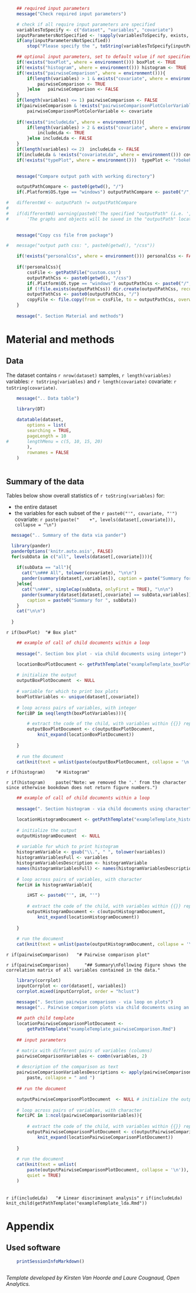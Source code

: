 

```{r parametersChildDocument}

	## required input parameters
    message("Check required input parameters")

	# check if all require input parameters are specified
	variablesToSpecify <- c("dataset", "variables", "covariate")
	inputParametersNotSpecified <- !sapply(variablesToSpecify, exists, where = environment())
	if(any(inputParametersNotSpecified))
		stop("Please specify the ", toString(variablesToSpecify[inputParametersNotSpecified]), ".")

```
	
```{r parametersChildDocumentDefaults}
			
	## optional input parameters, set to default value if not specified
    if(!exists("boxPlot", where = environment())) boxPlot <- TRUE
    if(!exists("histogram", where = environment())) histogram <- TRUE
	if(!exists("pairwiseComparison", where = environment())){
		if(length(variables) > 1 & exists("covariate", where = environment())){
			pairwiseComparison <- TRUE
		}else	pairwiseComparison <- FALSE
	}
	if(length(variables) <= 1) pairwiseComparison <- FALSE
	if(pairwiseComparison & !exists("pairwiseComparisonPlotColorVariable", where = environment()))
		pairwiseComparisonPlotColorVariable <- covariate
	
	if(!exists("includeLda", where = environment())){
		if(length(variables) > 2 & exists("covariate", where = environment())){
			includeLda <- TRUE
		}else includeLda <- FALSE
	}
	if(length(variables) <= 2)	includeLda <- FALSE
	if(includeLda & !exists("covariateLda", where = environment())) covariateLda <- covariate
	if(!exists("typePlot", where = environment()))	typePlot <- "rbokeh"
	
```

```{r compareOutputpathWithWd}

    message("Compare output path with working directory")

	outputPathCompare <- paste0(getwd(), "/")
	if(.Platform$OS.type == "windows") outputPathCompare <- paste0("/", paste(unlist(strsplit(outputPathCompare, split = "/"))[-1], collapse = "/"),"/")

#	differentWd <- outputPath != outputPathCompare
#	
#	if(differentWd) warning(paste0('The specified "outputPath" (i.e. ', outputPath,') is NOT the same \n as the current working directory (i.e. ', outputPathCompare, '). \n', 
#		'The graphs and objects will be saved in the "outputPath" location, \n while the report (and the css file) will be saved in the working directory.'))
	
```

```{r copyCustomCssFile}

    message("Copy css file from package")

#	message("output path css: ", paste0(getwd(), "/css"))

	if(!exists("personalCss", where = environment())) personalCss <- FALSE
	
	if(!personalCss){
		cssFile <- getPathFile("custom.css")
		outputPathCss <- paste0(getwd(), "/css")
		if(.Platform$OS.type == "windows") outputPathCss <- paste0("/", paste(unlist(strsplit(outputPathCss, split = "/"))[-1], collapse = "/"))
		if (!file.exists(outputPathCss)) dir.create(outputPathCss, recursive = TRUE)
		outputPathCss <- paste0(outputPathCss, "/")
		copyFile <- file.copy(from = cssFile, to = outputPathCss, overwrite = TRUE)
	}
  
    message(". Section Material and methods")

```

# Material and methods

## Data

The dataset contains `r nrow(dataset)` samples, `r length(variables)` variables:
`r toString(variables)`
and `r length(covariate)` covariate: `r toString(covariate)`.

```{r detailsOfData}

    message(".. Data table")

	library(DT)
	
	datatable(dataset, 
		options = list(
		searching = TRUE,
		pageLength = 10
#		lengthMenu = c(5, 10, 15, 20)
		),
		rownames = FALSE
	)
	
```

## Summary of the data

Tables below show overall statistics of `r toString(variables)` for:

*  the entire dataset
* the variables for each subset of the `r paste0("'", covariate, "'")`
  covariate:
`r paste(paste("    +", levels(dataset[,covariate])), collapse = "\n")`

<!-- Tables with pander in for loop. -->

```{r summaryDataPander}

  message(".. Summary of the data via pander")

  library(pander)
  panderOptions('knitr.auto.asis', FALSE)
  for(subData in c("all", levels(dataset[,covariate]))){
    
    if(subData == "all"){
      cat("\n### All", tolower(covariate), "\n\n")
      pander(summary(dataset[,variables]), caption = paste("Summary for all", tolower(covariate)))
    }else{
      cat("\n###", simpleCap(subData, onlyFirst = TRUE), "\n\n")
      pander(summary(dataset[dataset[,covariate] == subData,variables]), 
		caption = paste0("Summary for ", subData))
    }
    cat("\n\n")
    
  }

```

`r if(boxPlot)	"# Box plot"`

```{r boxPlots-viaLoopOnChildDocumentInteger, eval = boxPlot}

	## example of call of child documents within a loop
	
    message(". Section box plot - via child documents using integer")

	locationBoxPlotDocument <- getPathTemplate("exampleTemplate_boxPlot.Rmd")
	
	# initialize the output
	outputBoxPlotDocument  <- NULL
	
    # variable for which to print box plots
    boxPlotVariables <- unique(dataset[,covariate]) 
  
	# loop across pairs of variables, with integer
	for(iBP in seq(length(boxPlotVariables))){

		# extract the code of the child, with variables within {{}} replaced
		outputBoxPlotDocument <- c(outputBoxPlotDocument, 
			knit_expand(locationBoxPlotDocument))
		
	}
	
	# run the document
	cat(knit(text = unlist(paste(outputBoxPlotDocument, collapse = '\n')), quiet=TRUE))

```

`r if(histogram)	"# Histogram"`

`r if(histogram)	paste("Note: we removed the '.' from the character since otherwise bookdown does not return figure numbers.")`

<!-- Via child documents using a character. -->


```{r histogram-viaLoopOnChildDocumentCharacter, eval = histogram}

	## example of call of child documents within a loop
	
    message(". Section histogram - via child documents using character")

	locationHistogramDocument <- getPathTemplate("exampleTemplate_histogram.Rmd")
	
	# initialize the output
	outputHistogramDocument  <- NULL
	
    # variable for which to print histogram
    histogramVariable <- gsub("\\.", " ", tolower(variables))
    histogramVariablesFull <- variables
    histogramVariablesDescription <- histogramVariable
    names(histogramVariablesFull) <- names(histogramVariablesDescription) <- histogramVariable
    
	# loop across pairs of variables, with character
	for(iH in histogramVariable){

	    iHST <- paste0("'", iH, "'")
	    
		# extract the code of the child, with variables within {{}} replaced
	    outputHistogramDocument <- c(outputHistogramDocument, 
			knit_expand(locationHistogramDocument))
		
	}
	
	# run the document
	cat(knit(text = unlist(paste(outputHistogramDocument, collapse = '\n')), quiet=TRUE))

```

`r if(pairwiseComparison)	"# Pairwise comparison plot"`

`r if(pairwiseComparison) 
	"## Summary\nFollowing Figure shows the correlation matrix of all variables contained in the data."`

```{r pairwiseComparison-summary, eval = pairwiseComparison}

	library(corrplot)
	inputCorrplot <- cor(dataset[, variables])
	corrplot.mixed(inputCorrplot, order = "hclust")

```
 
```{r pairwiseComparisonPlots-viaLoopOnChildDocumentInteger, eval = pairwiseComparison}
 
    message(". Section pairwise comparison - via loop on plots")
    message(".. Pairwise comparison plots via child documents using an integer")
 
	## path child template
    locationPairwiseComparisonPlotDocument <- 
		getPathTemplate("exampleTemplate_pairwiseComparison.Rmd")
 
	## input parameters

    # matrix with different pairs of variables (columns)
    pairwiseComparisonVariables <- combn(variables, 2)
 
    # description of the comparison as text
    pairwiseComparisonVariablesDescriptions <- apply(pairwiseComparisonVariables, 2, 
		paste, collapse = " and ")
     
	## run the document

    outputPairwiseComparisonPlotDocument  <- NULL # initialize the output
     
    # loop across pairs of variables, with character
    for(iPC in 1:ncol(pairwiseComparisonVariables)){
         
        # extract the code of the child, with variables within {{}} replaced
        outputPairwiseComparisonPlotDocument <- c(outputPairwiseComparisonPlotDocument, 
            knit_expand(locationPairwiseComparisonPlotDocument))
         
    }
     
    # run the document
    cat(knit(text = unlist(
		paste(outputPairwiseComparisonPlotDocument, collapse = '\n')), 
		quiet = TRUE)
	)
 
```

`r if(includeLda)	"# Linear discriminant analysis"`
`r if(includeLda)	knit_child(getPathTemplate("exampleTemplate_lda.Rmd"))`

# Appendix

## Used software

```{r usedSoftware}
		
	printSessionInfoMarkdown()
	
```

_Template developed by Kirsten Van Hoorde and Laure Cougnaud, Open Analytics._

